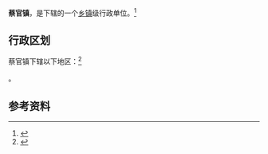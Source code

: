{{中国乡级行政区|52/04/02/107/000}}

'''蔡官镇'''，是{{PRC admin/fullname|52/04/02/107/000|3}}下辖的一个[[乡镇|乡镇]]级行政单位。<ref>{{PRC admin/ref sgc|{{PRC admin/parent|52/04/02/107/000}}}}</ref>

== 行政区划 ==

蔡官镇下辖以下地区：<ref>{{PRC admin/ref sgc|52/04/02/107/000}}</ref>

{{PRC admin/children|52/04/02/107/000}}。

== 参考资料 ==

{{reflist}}

{{行政区划小作品}}
{{PRC admin/navcat|52/04/02/107/000}}